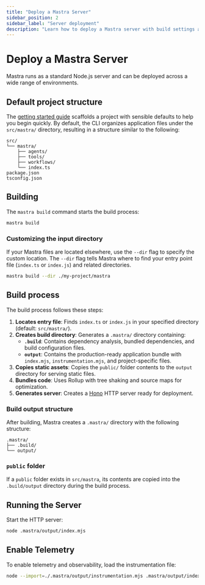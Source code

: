 ```yaml
---
title: "Deploy a Mastra Server"
sidebar_position: 2
sidebar_label: "Server deployment"
description: "Learn how to deploy a Mastra server with build settings and deployment options."
---
```



# Deploy a Mastra Server

Mastra runs as a standard Node.js server and can be deployed across a wide range of environments.

## Default project structure

The [getting started guide](/getting-started/installation) scaffolds a project with sensible defaults to help you begin quickly. By default, the CLI organizes application files under the `src/mastra/` directory, resulting in a structure similar to the following:

```
src/
└── mastra/
    ├── agents/
    ├── tools/
    ├── workflows/
    └── index.ts
package.json
tsconfig.json
```

## Building

The `mastra build` command starts the build process:

```bash copy
mastra build
```

### Customizing the input directory

If your Mastra files are located elsewhere, use the `--dir` flag to specify the custom location. The `--dir` flag tells Mastra where to find your entry point file (`index.ts` or `index.js`) and related directories.

```bash copy
mastra build --dir ./my-project/mastra
```

## Build process

The build process follows these steps:

1. **Locates entry file**: Finds `index.ts` or `index.js` in your specified directory (default: `src/mastra/`).
2. **Creates build directory**: Generates a `.mastra/` directory containing:
    - **`.build`**: Contains dependency analysis, bundled dependencies, and build configuration files.
    - **`output`**: Contains the production-ready application bundle with `index.mjs`, `instrumentation.mjs`, and project-specific files.
3. **Copies static assets**: Copies the `public/` folder contents to the `output` directory for serving static files.
4. **Bundles code**: Uses Rollup with tree shaking and source maps for optimization.
5. **Generates server**: Creates a [Hono](https://hono.dev) HTTP server ready for deployment.

### Build output structure

After building, Mastra creates a `.mastra/` directory with the following structure:

```
.mastra/
├── .build/
└── output/
```

### `public` folder

If a `public` folder exists in `src/mastra`, its contents are copied into the `.build/output` directory during the build process.

## Running the Server

Start the HTTP server:

```bash copy
node .mastra/output/index.mjs
```

## Enable Telemetry

To enable telemetry and observability, load the instrumentation file:

```bash copy
node --import=./.mastra/output/instrumentation.mjs .mastra/output/index.mjs
```
